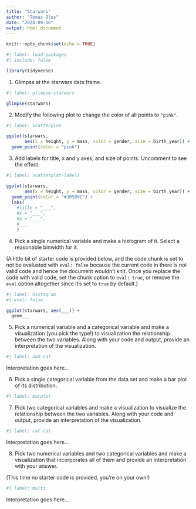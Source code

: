 ```yaml
---
title: "Starwars"
author: "Tomas Oles"
date: "2024-09-16"
output: html_document
---
```


```r
knitr::opts_chunk$set(echo = TRUE)
```
```r
#| label: load-packages
#| include: false

library(tidyverse)
```

1.  Glimpse at the starwars data frame.

```r
#| label: glimpse-starwars

glimpse(starwars)
```

2.  Modify the following plot to change the color of all points to `"pink"`.

```r
#| label: scatterplot

ggplot(starwars, 
       aes(x = height, y = mass, color = gender, size = birth_year)) +
  geom_point(color = "pink")
```

3.  Add labels for title, x and y axes, and size of points. Uncomment to see the effect.

```r
#| label: scatterplot-labels

ggplot(starwars, 
       aes(x = height, y = mass, color = gender, size = birth_year)) +
  geom_point(color = "#30509C") +
  labs(
    #title = "___",
    #x = "___", 
    #y = "___",
    #___
    )
```

4.  Pick a single numerical variable and make a histogram of it. Select a reasonable binwidth for it.

(A little bit of starter code is provided below, and the code chunk is set to not be evaluated with `eval: false` because the current code in there is not valid code and hence the document wouldn't knit. Once you replace the code with valid code, set the chunk option to `eval: true`, or remove the `eval` option altogether since it's set to `true` by default.)

```r
#| label: histogram
#| eval: false

ggplot(starwars, aes(___)) +
  geom___
```

5.  Pick a numerical variable and a categorical variable and make a visualization (you pick the type!) to visualization the relationship between the two variables. Along with your code and output, provide an interpretation of the visualization.

```r
#| label: num-cat

```

Interpretation goes here...

6.  Pick a single categorical variable from the data set and make a bar plot of its distribution.

```r
#| label: barplot

```

7.  Pick two categorical variables and make a visualization to visualize the relationship between the two variables. Along with your code and output, provide an interpretation of the visualization.

```r
#| label: cat-cat

```

Interpretation goes here...

8.  Pick two numerical variables and two categorical variables and make a visualization that incorporates all of them and provide an interpretation with your answer.

(This time no starter code is provided, you're on your own!)

```r
#| label: multi

```

Interpretation goes here...
